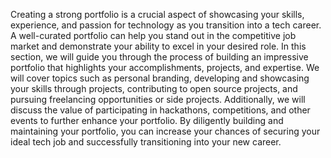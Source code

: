 Creating a strong portfolio is a crucial aspect of showcasing your skills, experience, and passion for technology as you
transition into a tech career. A well-curated portfolio can help you stand out in the competitive job market and demonstrate
your ability to excel in your desired role. In this section, we will guide you through the process of building an impressive
portfolio that highlights your accomplishments, projects, and expertise. We will cover topics such as personal branding,
developing and showcasing your skills through projects, contributing to open source projects, and pursuing freelancing
opportunities or side projects. Additionally, we will discuss the value of participating in hackathons, competitions, and
other events to further enhance your portfolio. By diligently building and maintaining your portfolio, you can increase your
chances of securing your ideal tech job and successfully transitioning into your new career.

